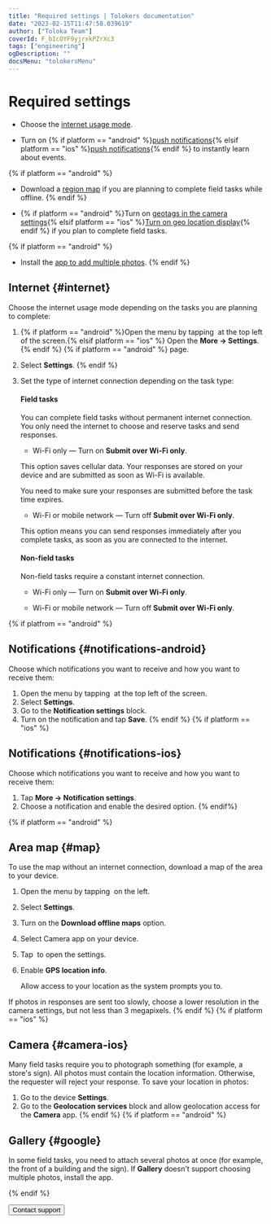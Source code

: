 ```yaml
---
title: "Required settings | Tolokers documentation"
date: "2023-02-15T11:47:58.039619"
author: ["Toloka Team"]
coverId: F_bIcOYF9yjrxkPZrXc3
tags: ["engineering"]
ogDescription: ""
docsMenu: "tolokersMenu"
---
```


# Required settings

- Choose the [internet usage mode](#internet).

- Turn on {% if platform == "android" %}[push notifications](#notifications-android){% elsif platform == "ios" %}[push notifications](#notifications-ios){% endif %} to instantly learn about events.

{% if platform == "android" %}
- Download a [region map](#map) if you are planning to complete field tasks while offline.
   {% endif %}

- {% if platform == "android" %}Turn on [geotags in the camera settings](#camera){% elsif platform == "ios" %}[Turn on geo location display](#camera-ios){% endif %} if you plan to complete field tasks.

{% if platform == "android" %}
- Install the [app to add multiple photos](#google).
   {% endif %}

## Internet {#internet}

Choose the internet usage mode depending on the tasks you are planning to complete:
1. {% if platform == "android" %}Open the menu by tapping <Image withBackground imageId="1676448834501" alt="" /> at the top left of the screen.{% elsif platform == "ios" %} Open the **More → Settings**.{% endif %}
   {% if platform == "android" %} page.
1. Select **Settings**.
   {% endif %}
1. Set the type of internet connection depending on the task type:
   #### Field tasks

   You can complete field tasks without permanent internet connection. You only need the internet to choose and reserve tasks and send responses.

   - Wi-Fi only — Turn on **Submit over Wi-Fi only**.

   This option saves cellular data. Your responses are stored on your device and are submitted as soon as Wi-Fi is available.

   <Note mode="note" title="Note">

   You need to make sure your responses are submitted before the task time expires.

   </Note>

   - Wi-Fi or mobile network — Turn off **Submit over Wi-Fi only**.

   This option means you can send responses immediately after you complete tasks, as soon as you are connected to the internet.

   #### Non-field tasks

   Non-field tasks require a constant internet connection.

   - Wi-Fi only — Turn on **Submit over Wi-Fi only**.

   - Wi-Fi or mobile network — Turn off **Submit over Wi-Fi only**.

{% if platfrom == "android" %}
## Notifications {#notifications-android}

Choose which notifications you want to receive and how you want to receive them:

1. Open the menu by tapping <Image withBackground imageId="1676448834501" alt="" /> at the top left of the screen.
1. Select **Settings**.
1. Go to the **Notification settings** block.
1. Turn on the notification and tap **Save**.
   {% endif %}
   {% if platform == "ios" %}
## Notifications {#notifications-ios}

Choose which notifications you want to receive and how you want to receive them:
1. Tap **More → Notification settings**.
1. Choose a notification and enable the desired option.
   {% endif%}

{% if platform == "android" %}
## Area map {#map}

To use the map without an internet connection, download a map of the area to your device.
1. Open the menu by tapping <Image withBackground imageId="1676448834501" alt="" /> on the left.
1. Select **Settings**.
1. Turn on the **Download offline maps** option.
1. Select Camera app on your device.
1. Tap <img src="https://tlk-infra-front.azureedge.net/portal-static/uploaded/images/1676449125416/1676449125416_original_svg.svg" alt="" /> to open the settings.
1. Enable **GPS location info**.

   <Note mode="note" title="Note">

   Allow access to your location as the system prompts you to.

   </Note>

If photos in responses are sent too slowly, choose a lower resolution in the camera settings, but not less than 3 megapixels.
{% endif %}
{% if platform == "ios" %}
## Camera {#camera-ios}

Many field tasks require you to photograph something (for example, a store's sign). All photos must contain the location information. Otherwise, the requester will reject your response. To save your location in photos:
1. Go to the device **Settings**.
1. Go to the **Geolocation services** block and allow geolocation access for the **Camera** app.
   {% endif %}
   {% if platform == "android" %}
## Gallery {#google}

In some field tasks, you need to attach several photos at once (for example, the front of a building and the sign). If **Gallery** doesn't support choosing multiple photos, install the  app.

{% endif %}

<Button themeColor="light" view="default" size="l" type="link" url="/docs-new/tolokers/troubleshooting/troubleshooting#not_working_properly">Contact support</Button>